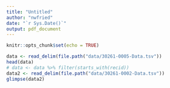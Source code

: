 ```yaml
---
title: "Untitled"
author: "nwfried"
date: "`r Sys.Date()`"
output: pdf_document
---
```


```r
knitr::opts_chunk$set(echo = TRUE)
```
```r
data <- read_delim(file.path("data/30261-0005-Data.tsv"))
head(data)
# data <- data %>% filter(starts_with(recid))
data2 <- read_delim(file.path("data/30261-0002-Data.tsv"))
glimpse(data2)
```

